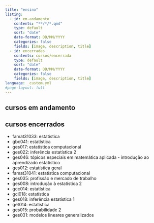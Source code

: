 ```yaml
---
title: "ensino"
listing:
  - id: em-andamento
    contents: "**/*/*.qmd"
    type: default
    sort: "date"
    date-format: DD/MM/YYYY
    categories: false
    fields: [image, description, title]
  - id: encerradas
    contents: cursos/encerrada
    type: default
    sort: "date"
    date-format: DD/MM/YYYY
    categories: false
    fields: [image, description, title]
language: _custom.yml
#page-layout: full
---
```


## cursos em andamento

:::{#em-andamento}
:::

## cursos encerrados

- famat31033: estatística
- gbc041: estatística
- ges017: estatística computacional
- ges022: inferência estatística 2
- ges046: tópicos especiais em matemática aplicada - introdução ao aprendizado estatístico
- ges012: estatística geral
- famat31041: estatística computacional
- ges035: profissão e mercado de trabalho
- ges008: introdução à estatística 2
- gcc014: estatística
- gci018: estatística
- ges018: inferência estatística 1
- get014: estatística
- ges015: probabilidade 2
- ges031: modelos lineares generalizados

:::{#encerradas}
:::


